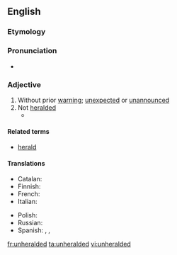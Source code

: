 ==English==
{{was wotd|2012|April|9}}
===Etymology===
{{prefix|un|heralded}}

===Pronunciation===
* {{audio-pron|en-us-unheralded.ogg|ipa=/ʌnˈhɛɹəldɪd/|lang=en|country=us}}

===Adjective===
{{en-adj|-}}

# Without prior [[warning]]; [[unexpected]] or [[unannounced]]
# Not [[heralded]]
#*{{quote-news
|year=2012
|date=May 20
|author=Nathan Rabin
|title=TV: Review: THE SIMPSONS (CLASSIC): “Marge Gets A Job” (season 4, episode 7; originally aired 11/05/1992)
|work=The Onion AV Club
|url=http://www.avclub.com/articles/marge-gets-a-job,73723/
|page=
|passage=We all know how genius “Kamp Krusty,” “A Streetcar Named Marge,” “Homer The Heretic,” “Itchy & Scratchy: The Movie” and “Mr. Plow” are, but even the relatively '''unheralded''' episodes offer wall-to-wall laughs and some of the smartest, darkest, and weirdest gags ever Trojan-horsed into a network cartoon with a massive family audience.}}

====Related terms====
* [[herald]]

====Translations====
{{trans-top|Without prior warning; unexpected or unannounced}}
* Catalan: {{t|ca|inesperat}}
* Finnish: {{t|fi|odottamaton}}
* French: {{t|fr|sans tambour ni trompette}}
* Italian: {{t|it|senza avviso previo}}
{{trans-mid}}
* Polish: {{t|pl|nieoczekiwany}}
* Russian: {{t|ru|необъявленный}}
* Spanish: {{t|es|no anunciado}}, {{t|es|sin expectativa|f}}, {{t|es|inesperado}}
{{trans-bottom}}

[[fr:unheralded]]
[[ta:unheralded]]
[[vi:unheralded]]
